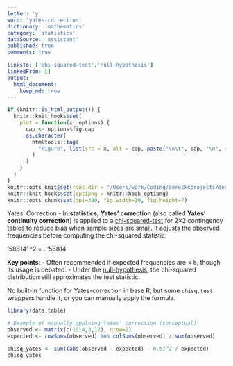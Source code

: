 ```yaml
---
letter: 'y'
word: 'yates-correction'
dictionary: 'mathematics'
category: 'statistics'
dataSource: 'assistant'
published: true
comments: true

linksTo: ['chi-squared-test','null-hypothesis']
linkedFrom: []
output:
  html_document:
    keep_md: true
---
```


```r
if (knitr::is_html_output()) {
  knitr::knit_hooks$set(
    plot = function(x, options) {
      cap <- options$fig.cap
      as.character(
        htmltools::tag(
          "Figure", list(src = x, alt = cap, paste("\n\t", cap, "\n", sep=""))
        )
      )
    }
  )
}
knitr::opts_knit$set(root.dir = "/Users/work/Coding/derecksprojects/derecksnotes.com-playground/derecksnotes.com/client/src/app/dictionaries/mathematics/definitions")
knitr::knit_hooks$set(optipng = knitr::hook_optipng)
knitr::opts_chunk$set(dpi=300, fig.width=10, fig.height=7)
```

<a id="yates-correction">Yates' Correction</a> - In **statistics**, **Yates' correction** (also called **Yates' continuity correction**) is applied to a [chi-squared-test](#chi-squared-test) for 2×2 contingency tables to reduce bias when sample sizes are small. It adjusts the observed frequencies before computing the chi-squared statistic:

'58814'
\chi^2 = \sum\frac{(|O - E| - 0.5)^2}{E}.
'58814'

**Key points**:
- Often recommended if expected frequencies are < 5, though its usage is debated.
- Under the [null-hypothesis](#null-hypothesis), the chi-squared distribution still approximates the test statistic.

No built-in function for Yates-correction in base R, but some `chisq.test` wrappers handle it, or you can manually apply the formula.

```r
library(data.table)

# Example of manually applying Yates' correction (conceptual)
observed <- matrix(c(10,4,3,12), nrow=2)
expected <- rowSums(observed) %o% colSums(observed) / sum(observed)

chisq_yates <- sum((abs(observed - expected) - 0.5)^2 / expected)
chisq_yates
```
